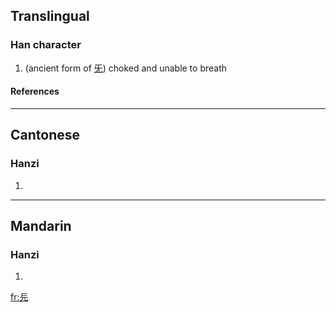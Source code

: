 ==Translingual==
===Han character===
{{Han char|rn=10|rad=儿|as=04|sn=6|four=|canj=一卜一山 (MYMU)}}
# (ancient form of [[旡]]) choked and unable to breath
====References====
{{Han ref|kx=0124.140|hdz=10266.050|uh=34AB|ud=13483}}

----
==Cantonese==
===Hanzi===
{{yue-hanzi|jyut=|y=gei3, hei2}}
# {{defn|Cantonese}}

----
==Mandarin==
===Hanzi===
{{cmn-hanzi|pin=[[jì]] ([[ji4]])|wg=chi<sup>4</sup>}}
# {{defn|Mandarin}}

[[fr:㒫]]